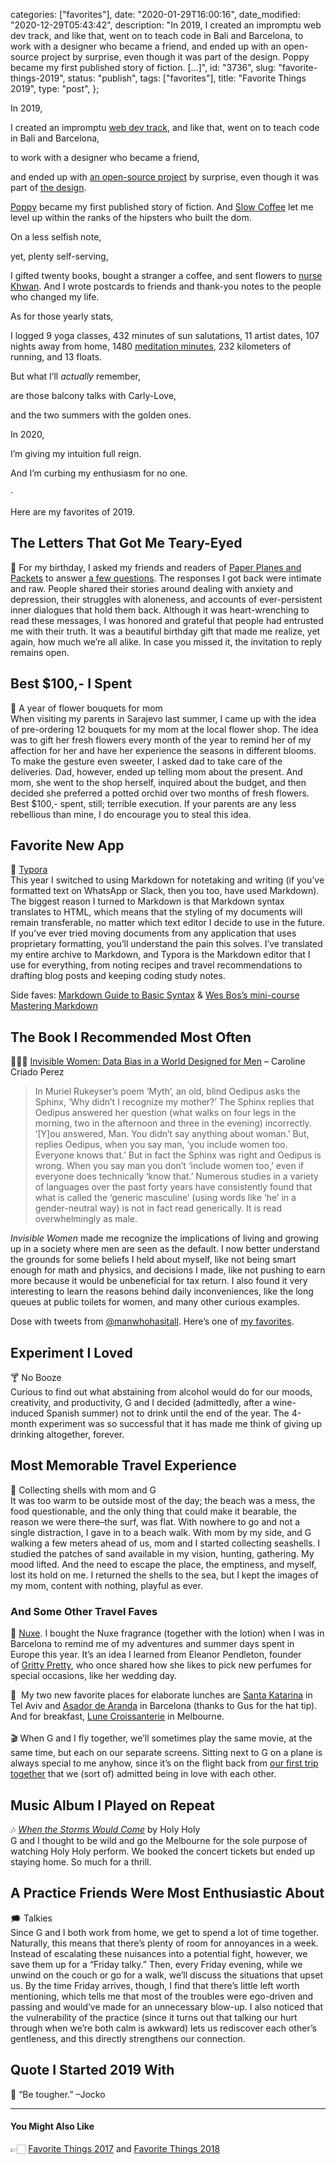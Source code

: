 
  categories: ["favorites"],
  date: "2020-01-29T16:00:16",
  date_modified: "2020-12-29T05:43:42",
  description:
    "In 2019, I created an impromptu web dev track, and like that, went on to teach code in Bali and Barcelona, to work with a designer who became a friend, and ended up with an open-source project by surprise, even though it was part of the design. Poppy became my first published story of fiction. […]",
  id: "3736",
  slug: "favorite-things-2019",
  status: "publish",
  tags: ["favorites"],
  title: "Favorite Things 2019",
  type: "post",
};


In 2019,

I created an impromptu [web dev track](/posts/leap-of-code/), and like that, went on to teach code in Bali and Barcelona,

to work with a designer who became a friend,

and ended up with [an open-source project](https://github.com/mirhamasala/lw_city_guide) by surprise, even though it was part of [the design](/posts/leap-of-code/#curriculum).

[Poppy](/posts/poppy/) became my first published story of fiction. And [Slow Coffee](/posts/slow-coffee/) let me level up within the ranks of the hipsters who built the dom.

On a less selfish note,

yet, plenty self-serving,

I gifted twenty books, bought a stranger a coffee, and sent flowers to [nurse Khwan](/posts/favorite-things-2018/#nurse-khwan). And I wrote postcards to friends and thank-you notes to the people who changed my life.

As for those yearly stats,

I logged 9 yoga classes, 432 minutes of sun salutations, 11 artist dates, 107 nights away from home, 1480 [meditation minutes](/posts/favorite-things-2018/#waking-up), 232 kilometers of running, and 13 floats.

But what I’ll _actually_ remember,

are those balcony talks with Carly-Love,

and the two summers with the golden ones.

In 2020,

I’m giving my intuition full reign.

And I’m curbing my enthusiasm for no one.

·

Here are my favorites of 2019.

## The Letters That Got Me Teary-Eyed

💌 For my birthday, I asked my friends and readers of [Paper Planes and Packets](/letters/) to answer [a few questions](/letters/paper-planes-packets-0819/#a-birthday-wish). The responses I got back were intimate and raw. People shared their stories around dealing with anxiety and depression, their struggles with aloneness, and accounts of ever-persistent inner dialogues that hold them back. Although it was heart-wrenching to read these messages, I was honored and grateful that people had entrusted me with their truth. It was a beautiful birthday gift that made me realize, yet again, how much we’re all alike. In case you missed it, the invitation to reply remains open.

## Best $100,- I Spent

🥀 A year of flower bouquets for mom\
When visiting my parents in Sarajevo last summer, I came up with the idea of pre-ordering 12 bouquets for my mom at the local flower shop. The idea was to gift her fresh flowers every month of the year to remind her of my affection for her and have her experience the seasons in different blooms. To make the gesture even sweeter, I asked dad to take care of the deliveries. Dad, however, ended up telling mom about the present. And mom, she went to the shop herself, inquired about the budget, and then decided she preferred a potted orchid over two months of fresh flowers. Best $100,- spent, still; terrible execution. If your parents are any less rebellious than mine, I do encourage you to steal this idea.

## Favorite New App

📃 [Typora](https://www.typora.io/)\
This year I switched to using Markdown for notetaking and writing (if you’ve formatted text on WhatsApp or Slack, then you too, have used Markdown). The biggest reason I turned to Markdown is that Markdown syntax translates to HTML, which means that the styling of my documents will remain transferable, no matter which text editor I decide to use in the future. If you’ve ever tried moving documents from any application that uses proprietary formatting, you’ll understand the pain this solves. I’ve translated my entire archive to Markdown, and Typora is the Markdown editor that I use for everything, from noting recipes and travel recommendations to drafting blog posts and keeping coding study notes.

Side faves: [Markdown Guide to Basic Syntax](https://www.markdownguide.org/basic-syntax/) & [Wes Bos’s mini-course Mastering Markdown](https://masteringmarkdown.com/)

## The Book I Recommended Most Often

🧗🏻‍♀️ [Invisible Women: Data Bias in a World Designed for Men](https://www.amazon.com/dp/1419729071/) – Caroline Criado Perez

> In Muriel Rukeyser’s poem ‘Myth’, an old, blind Oedipus asks the Sphinx, ‘Why didn’t I recognize my mother?’ The Sphinx replies that Oedipus answered her question (what walks on four legs in the morning, two in the afternoon and three in the evening) incorrectly. ‘\[Y]ou answered, Man. You didn’t say anything about woman.’ But, replies Oedipus, when you say man, ‘you include women too. Everyone knows that.’ But in fact the Sphinx was right and Oedipus is wrong. When you say man you don’t ‘include women too,’ even if everyone does technically ‘know that.’ Numerous studies in a variety of languages over the past forty years have consistently found that what is called the ‘generic masculine’ (using words like ‘he’ in a gender-neutral way) is not in fact read generically. It is read overwhelmingly as male.

_Invisible Women_ made me recognize the implications of living and growing up in a society where men are seen as the default. I now better understand the grounds for some beliefs I held about myself, like not being smart enough for math and physics, and decisions I made, like not pushing to earn more because it would be unbeneficial for tax return. I also found it very interesting to learn the reasons behind daily inconveniences, like the long queues at public toilets for women, and many other curious examples.

Dose with tweets from [@manwhohasitall](https://twitter.com/manwhohasitall). Here’s one of [my favorites](https://twitter.com/manwhohasitall/status/956527101410250752?s=20).

## Experiment I Loved

🍸 No Booze\
Curious to find out what abstaining from alcohol would do for our moods, creativity, and productivity, G and I decided (admittedly, after a wine-induced Spanish summer) not to drink until the end of the year. The 4-month experiment was so successful that it has made me think of giving up drinking altogether, forever.

## Most Memorable Travel Experience

🐚 Collecting shells with mom and G\
It was too warm to be outside most of the day; the beach was a mess, the food questionable, and the only thing that could make it bearable, the reason we were there–the surf, was flat. With nowhere to go and not a single distraction, I gave in to a beach walk. With mom by my side, and G walking a few meters ahead of us, mom and I started collecting seashells. I studied the patches of sand available in my vision, hunting, gathering. My mood lifted. And the need to escape the place, the emptiness, and myself, lost its hold on me. I returned the shells to the sea, but I kept the images of my mom, content with nothing, playful as ever.

### And Some Other Travel Faves

🐞 [Nuxe](https://www.nuxe.com/en/prodigieux-parfum/prodigieux-le-parfum). I bought the Nuxe fragrance (together with the lotion) when I was in Barcelona to remind me of my adventures and summer days spent in Europe this year. It’s an idea I learned from Eleanor Pendleton, founder of [Gritty Pretty](https://grittypretty.com/), who once shared how she likes to pick new perfumes for special occasions, like her wedding day.

🥐  My two new favorite places for elaborate lunches are [Santa Katarina](http://telavivian.com/city-guide/santa-katarina/) in Tel Aviv and [Asador de Aranda](http://www.asadordearanda.com/es/content/asador-de-aranda-barcelona-av-tibidabo) in Barcelona (thanks to Gus for the hat tip). And for breakfast, [Lune Croissanterie](https://www.lunecroissanterie.com/) in Melbourne.\
\
🎬 When G and I fly together, we’ll sometimes play the same movie, at the same time, but each on our separate screens. Sitting next to G on a plane is always special to me anyhow, since it’s on the flight back from [our first trip together](/posts/love-in-a-time-machine/) that we (sort of) admitted being in love with each other.

## Music Album I Played on Repeat

🎶 _[When the Storms Would Come](https://open.spotify.com/album/07c9cYHn8ZAWjVnl9j6gmG)_ by Holy Holy\
G and I thought to be wild and go the Melbourne for the sole purpose of watching Holy Holy perform. We booked the concert tickets but ended up staying home. So much for a thrill.

## A Practice Friends Were Most Enthusiastic About

🗯 Talkies\
Since G and I both work from home, we get to spend a lot of time together. Naturally, this means that there’s plenty of room for annoyances in a week. Instead of escalating these nuisances into a potential fight, however, we save them up for a “Friday talky.” Then, every Friday evening, while we unwind on the couch or go for a walk, we’ll discuss the situations that upset us. By the time Friday arrives, though, I find that there’s little left worth mentioning, which tells me that most of the troubles were ego-driven and passing and would’ve made for an unnecessary blow-up. I also noticed that the vulnerability of the practice (since it turns out that talking our hurt through when we’re both calm is awkward) lets us rediscover each other’s gentleness, and this directly strengthens our connection.

## Quote I Started 2019 With

🔖 “Be tougher.” –Jocko

---

#### You Might Also Like

👉🏻 [Favorite Things 2017](/posts/favorite-things-2017/) and [Favorite Things 2018](/posts/favorite-things-2018/)
